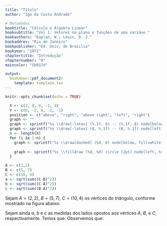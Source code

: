 ```yaml
---
title: "Título"
author: "Igo da Costa Andrade"

# Metadados
booktitle: "Cálculo e Álgebra Linear"
booksubtitle: "Vol 1: Vetores no plano e funções de uma variáve."
bookauthors: "Kaplan, W.; Lewis, D. J."
bookaddres: "Rio de Janeiro"
bookpublisher: "Ed. Univ, de Brasilia"
bookyear: "1972"
chaptertitle: "Introdução"
chapternumber: "0"
maincolor: "5b017d"

output: 
  bookdown::pdf_document2:
    template: template.tex
---
```


```r
knitr::opts_chunk$set(echo = TRUE)

```

\section*{PROBLEMAS}

\begin{enumerate}
  \item 
  \begin{enumerate}[label=(\alph*)]
    \item Encontre um inteiro $x$ tal que $10 \sqrt{2} < x < 10\sqrt{3}$.\\
    \iniSol
      Observemos que $10\sqrt{2}$, $x$ e $10\sqrt{3}$ são números positivos. Então:
      \begin{itemize} 
      \item Pela primeira desigualdade, temos:
      \begin{align*}
      10\sqrt{2} < x &\Rightarrow
      \begin{cases}
        (10\sqrt{2})\cdot (10\sqrt{2}) < (10\sqrt{2}) \cdot x\\
        (10\sqrt{2})\cdot x < x\cdot x
      \end{cases}
      \Rightarrow
      \begin{cases}
        200 < (10\sqrt{2}) \cdot x\\
        (10\sqrt{2}) \cdot x < x^2
      \end{cases}
      \\
      &\Rightarrow 200 < x^2
      \end{align*}
      %%
      \item Pela segunda desigualdade, temos:
      \begin{align*}
        x < 10 \sqrt{3} & \Rightarrow
        \begin{cases}
          x \cdot x < (10\sqrt{3}) \cdot x \\
          (10\sqrt{3}) \cdot x < (10\sqrt{3}) \cdot (10 \sqrt{3})
        \end{cases}
        \Rightarrow
        \begin{cases}
          x^2 < (10\sqrt{3}) \cdot x\\
          (10\sqrt{3}) \cdot x < 300
        \end{cases}
        \\
        &\Rightarrow x^2 < 300
      \end{align*}
      \end{itemize}
      %%
      Combinando os resultados acima, obtemos:
      \begin{align*}
      10\sqrt{2} < x < 10\sqrt{3} \Rightarrow 200 < x^2 < 300 &\Rightarrow x^2 = `r (15:17)^2`\\
      &\Rightarrow x = `r 15:17`.
      \end{align*}
    \fimSol
    %%%%
    \item Encontre um inteiro $x$ tal que $-5\sqrt{2} < x < -3\sqrt{3}$.\\
    \iniSol
      Observememos que $-5\sqrt{2}$, $x$ e $-3\sqrt{3}$ são todos números negativos.
      \begin{itemize}
        \item Pela primeira desigualdade:
        \begin{align*}
          -5\sqrt{2} < x &\Rightarrow 
          \begin{cases}
          (-5\sqrt{2}) \cdot (-5\sqrt{2}) > (-5\sqrt{2}) \cdot x\\
          (-5\sqrt{2}) \cdot x > x^2
          \end{cases}
          \Rightarrow
          \begin{cases}
            50 > (-5\sqrt{2}) \cdot x\\
            (-5\sqrt{2}) \cdot x > x^2
          \end{cases}
          \\
          &\Rightarrow 50 > x^2
        \end{align*}
        %%
        \item Pela segunda desigualdade,
        \begin{align*}
          x < -3\sqrt{3} &\Rightarrow
          \begin{cases}
            x \cdot x > (-3\sqrt{3})\cdot x\\
            (-3\sqrt{3}) \cdot x> (-3\sqrt{3}) \cdot (-3\sqrt{3}) 
          \end{cases}
          \Rightarrow 
          \begin{cases}
            x^2 > (-3\sqrt{3}) \cdot x\\
            (-3\sqrt{3}) \cdot x > 27
          \end{cases}
          \\
          &\Rightarrow x^2 > 27
        \end{align*}
      \end{itemize}
      %%
      Combunando os resultados acima, tem-se:
      \begin{align*}
        -5\sqrt{2} < x < -3\sqrt{3} \Rightarrow 50 > x^2 > 27 & \Rightarrow x^2 = `r knitr::combine_words((-7:-6)^2, and="\\;\\text{ou}\\;")` \\&\Rightarrow
        x^2 = `r knitr::combine_words(-7:-6, before = "(", after = ")^2", and="\\;\\text{ou}\\;")  `\\
        &\Rightarrow x = `r knitr::combine_words(-7:-6, and="\\;\\text{ou}\\;")`
      \end{align*}
    \fimSol
    %%%%
    \item Encontre um número racional $x$ tal que $\sqrt{2} < x < \sqrt{3}$.\\
    \iniSol
      \begin{align*}
        \sqrt{2} < x < \sqrt{3} &\Rightarrow (\sqrt{2})^2 < x^2 < (\sqrt{3})^2 \Rightarrow 2 < x^2 < 3
      \end{align*}
      A título de exemplo, façamos:
      \begin{align*}
        \sqrt{2} < x < \sqrt{3} &\Rightarrow 2 < x^2 < 3 \Rightarrow \dfrac{200}{100} < x^2 < \dfrac{300}{100} \\
        &\Rightarrow
        x^2 = `r knitr::combine_words((15:17)^2, before="\\dfrac{", after="}{100}", and="\\;\\text{ou}\\:")` \Rightarrow x^2 = `r knitr::combine_words(15:17, before="\\left(\\dfrac{", after="}{10}\\right)^2", and="\\;\\text{ou}\\:")` \\
        &\Rightarrow x = `r knitr::combine_words(15:17, before="\\dfrac{", after="}{10}", and="\\;\\text{ou}\\:")` 
      \end{align*}
    \fimSol
    %%%%
    \item Encontre um  número racional $x$ tal que $\pi < x < \pi + 0.01$.\\
    \iniSol
      $x = 3,14$
    \fimSol
    \end{enumerate}
    %%%%
    \item Determine se $x < y$, $x = y$, ou $x < y$ para cada um dos seguintes casos:
    \begin{enumerate}[label=(\alph*)]
      \item $x=-3$, $y = -2$
      \item $x = 1$, $y = -2$
      \item $x = \sqrt{5} - \sqrt{3}$, $y = \sqrt{7} - \sqrt{2}$
      \item $x = \dfrac{1}{\sqrt{3} - \sqrt{11}}$, $y = \dfrac{1}{\sqrt{3} - \sqrt{13}}$
    \end{enumerate}
    \iniSol
    \begin{enumerate}[label=(\alph*)]
      \item $x=-3$, $y = -2$
        \begin{align*}
          x - y = -3 - (-2) = -3 + 2 = -1 < 0 \Rightarrow x < y
        \end{align*}
      %%
      \item $x = 1$, $y = -2$
      \begin{align*}
        x - y = 1 - (-2) = 1 + 2 = 3 > 0 \Rightarrow x > y
      \end{align*}
      %%
      \item $x = \sqrt{5} - \sqrt{3}$, $y = \sqrt{7} - \sqrt{2}$
      \begin{align*}
        y - x &= (\sqrt{7} - \sqrt{2}) - (\sqrt{5} - \sqrt{3}) = \sqrt{7} - \sqrt{2} - \sqrt{5} + \sqrt{3}\\
        &= \sqrt{7} - \sqrt{5} + \sqrt{3} - \sqrt{2} = (\sqrt{7} - \sqrt{5}) + (\sqrt{3} - \sqrt{2})
      \end{align*}
      Como $\sqrt{7}- \sqrt{5} > 0$ e $\sqrt{3} - \sqrt{2}> 0$, então:
      \begin{align*}
        (\sqrt{7} - \sqrt{5}) + (\sqrt{3} - \sqrt{2}) > 0 \Rightarrow y - x > 0 \Rightarrow y > x \Rightarrow x < y
      \end{align*}
      %%
      \item $x = \dfrac{1}{\sqrt{3} - \sqrt{11}}$, $y = \dfrac{1}{\sqrt{3} - \sqrt{13}}$\\
      %%
      Façamos $u = \dfrac{1}{x} = \sqrt{3} - \sqrt{11}$ e $v = \dfrac{1}{y} = \sqrt{3} - \sqrt{13}$. Então,
      \begin{align*}
        &u - v = (\sqrt{3} - \sqrt{11}) - (\sqrt{3} - \sqrt{13}) = \sqrt{3} - \sqrt{11} - \sqrt{3} + \sqrt{13}
        = \sqrt{13} - \sqrt{11} > 0\\ \Rightarrow & u > v \Rightarrow \dfrac{1}{x} > \dfrac{1}{y} \Rightarrow x < y
      \end{align*}
    \end{enumerate}
    \fimSol
    %%%%
    \item Calcule: (a) $|-3.5|$, (b) $|0,2|$, (c) $||x||$, (d) $|-|x||$, (e) $|x-y| - |y-x|$\\
    \iniSol
    \begin{enumerate}[label=(\alph*)]
      \item $|-3.5| = 3.5$
      \item $|0,2| = 0,2$
      \item $||x|| = |x|$
      \item $|-|x|| = |-1| \cdot |x| = 1 \cdot |x| = |x|$
      \item $|x-y| - |y-x| = |x-y| - |-(x-y)| = |x-y| - |-1|\cdot|x-y| = |x-y| - |x-y| = 0$
    \end{enumerate}
    \fimSol
    %%%%
    \item Mostre que $|a-b|$ pode ser interpretado como a distância entre $a$ e $b$ sobre o eixo dos números.\\
    \iniSol
      No caso em que $a = b$, $|a-b| = 0$ que é a distãncia entre $a$ e $b$.
      %%
      Caso $a > b$:
      \begin{itemize}
        \item $a > b > 0 \Rightarrow |a-b| = a-b$
        \begin{figure}[H]
          \centering
          \begin{tikzpicture}
            \draw[-latex, thick] (-5, 0) node[above] {$-$} -- (5, 0) node[above] {$+$};
            \draw[thick] (0, 5pt) node[above] {O} -- (0, 0) node[below] {$0$};
            \draw[thick] (1, 5pt) -- (1, 0) node[below] {$b$};
            \draw[thick] (4, 5pt) -- (4, 0) node[below] {$a$};
            \draw [|-|] (1, 10pt) -- (4, 10pt) node[midway, above] {$|a-b| = a-b$};
          \end{tikzpicture}
        \end{figure}
        %%
        \item $a > b = 0 \Rightarrow |a-b| = |a-0| = |a| = a$
        \begin{figure}[H]
          \centering
          \begin{tikzpicture}
            \draw[thick] (0, 5pt) -- (0, 0) node[below] {$b = 0$};
            \draw[thick] (4, 5pt) -- (4, 0) node[below] {$a$};
            \draw [|-|] (0, 25pt) -- (4, 25pt) node[midway, above] {$|a-b| = a$};
            \draw[dashed] (0,0) -- (0, 25pt);
            \draw[dashed] (4,0) -- (4, 25pt);
            \draw[-latex, thick] (-5, 0) node[above] {$-$} -- (5, 0) node[above] {$+$};
            \draw[thick] (0, 5pt) node[above, fill=white] {O} -- (0, 0);
          \end{tikzpicture}
        \end{figure}
        %%
        \item $a > 0 > b$. Façamos $b = -|b|$, em que $|b|$ é a distância entre $b$ e o zero da reta numérica. Então: $|a-b| = |a - (-|b|)| = |a + |b|| = a + |b|$
        \begin{figure}[H]
          \centering
          \begin{tikzpicture}
            \draw[thick] (-3, 5pt) -- (-3, 0) node[below] {$b$};
            \draw[thick] (4, 5pt) -- (4, 0) node[below] {$a$};
            \draw [|-|] (0, 25pt) -- (4, 25pt) node[midway, below] {$|a| = a$};
            \draw [|-|] (0, 25pt) -- (-3, 25pt) node[midway, below] {$|b|$};
            \draw[dashed] (0,0) -- (0, 25pt);
            \draw[dashed] (4,0) -- (4, 25pt);
            \draw[dashed] (-3, 0) -- (-3, 25pt);
            \draw[|-|] (-3, 35pt) -- (4, 35pt) node[midway, above] {$|a-b| = a + |b|$};
            \draw[-latex, thick] (-5, 0) node[above] {$-$} -- (5, 0) node[above] {$+$};
            \draw[thick] (0, 5pt)  node[above, fill=white] {O} -- (0, 0) node[below] {$0$};
          \end{tikzpicture}
        \end{figure}
        %%
        \item $a = 0 > b$. Então: $|a-b| = |0 - b| = |-b| = |b|$, em que $|b|$ é a distância entre $b$ e o zero da reta numérica, que neste caso, é a posição de $a$.
        \begin{figure}[H]
          \centering
          \begin{tikzpicture}
            \draw[thick] (-3, 5pt) -- (-3, 0) node[below] {$b$};
            \draw[thick] (0, 5pt) -- (0, 0) node[below] {$a=0$};
            \draw [|-|] (-3, 25pt) -- (0, 25pt) node[midway, above] {$|a-b| = |b|$};
            \draw[dashed] (-3,0) -- (-3, 25pt);
            \draw[dashed] (0,0) -- (0, 25pt);
            \draw[-latex, thick] (-5, 0) node[above] {$-$} -- (5, 0) node[above] {$+$};
            \draw[thick] (0, 5pt) node[above, fill=white] {O} -- (0, 0);
          \end{tikzpicture}
        \end{figure}
        %%
        \item $0 > a > b$. Façamos $a = -|a|$ e $b = -|b|$. Então: $|a-b| = |-|a| - (-|b|)| = |-|a| + |b|| = ||b| - |a|| = |b| - |a|$, pois $0 < |a| < |b|$.
        \begin{figure}[H]
          \centering
          \begin{tikzpicture}
            \draw (-1, 5pt) -- (-1, 0) node[below] {$a$};
            \draw [|-|] (0, 25pt) -- (-1, 25pt) node[below, midway] {$|a|$};
            \draw[dashed] (-1, 0) -- (-1, 45pt);
            \draw (-4, 5pt) -- (-4, 0) node[below] {$b$};
            \draw[|-|] (0, 35pt) -- (-4, 35pt) node[below, midway] {$|b|$};
            \draw[dashed] (-4, 0) -- (-4, 45pt);
            \draw[|-|] (-1, 45pt) -- (-4, 45pt) node[midway, above] {$|a-b| = |b|-|a|$};
            \draw[-latex, thick] (-5, 0) node[above] {$-$} -- (5, 0) node[above] {$+$};
            \draw[thick] (0, 5pt) node[above, fill=white] {O} -- (0, 0) node[below] {$0$};
          \end{tikzpicture}
        \end{figure}
      \end{itemize}
      Os casos em que $b > a$ podem ser determinados de forma análoga, bastando lembrar que $|a-b| = |-(b-a)| = |b-a|$ e repetir o aciocínio acima.
    \fimSol
    %%%%
    \item Achar $x$ em cada um dps casos: (a) $|x| = 0$, (b) $|x| = 2$, (c) $|x-1| = 2$, (d) $|x+1| = 1$.\\
    \iniSol
    \begin{enumerate}[label=(\alph*)]
      \item $|x|=0 \Rightarrow = x = 0$
      \item $|x| = 2 \Rightarrow x = -2$ ou $x = 2$.
      \item 
      \begin{align*}
        |x-1| = 2 \Rightarrow 
        \begin{cases}
          x-1 = -2\\
          x-1 = 2
        \end{cases}
        \Rightarrow
        \begin{cases}
          x = -1\\
          x = 3
        \end{cases}
      \end{align*}
      %%
      \item
      \begin{align*}
        |x+1| = 1 \Rightarrow 
        \begin{cases}
          x+1 = -1\\
          x+1 = 1
        \end{cases}
        \Rightarrow
        \begin{cases}
          x = 2\\
          x = 0
        \end{cases}
      \end{align*}
    \end{enumerate}
    \fimSol
    \item O símbolo $\sqrt{x}$ indica $0$ se $x=0$ e a raiz quadrada positiva de $x$, se $x > 0$. Justifique as seguintes regras para todos reais $x$ e $y$.
    \begin{enumerate}[label=(\alph*)]
      \item $\sqrt{x^2} = |x|$\\
      \iniSol
        Se $x = 0$, a identidade é imediada.\\
        Se $x > 0$, então $\sqrt{x^2} = x = |x|$.\\
        Se $x < 0$, então $-x > 0$. Assim, $\sqrt{x^2} = \sqrt{(-x)^2} = -x = |x|$.\\
        Portanto, para todo número real $x$, vale $\sqrt{x^2} = |x|$.
      \fimSol
      %%
      \item $\sqrt{x^4} = x^2$\\
      \iniSol
        Inicialmente, observemos que para todo $x \in \mathrm{R}$, tem-se que $x^2 > 0$. Assim,
        $$
        \sqrt{x^4} = \sqrt{(x^2)^2} = x^2.
        $$
      \fimSol
      %%
      \item $(x|x|)^2 = x^4$\\
      \iniSol
        Se $x = 0$ o resultado é imediatamente verdadeiro.\\
        Se $x > 0$, temos que $|x| = x$. Nesse caso,
        $$
        (x|x|)^2 = (x \cdot x)^2 = (x^2)^2 = x^4.
        $$
        Se $x < 0$, temos que $|x| = -x$. Nesse caso,
        $$
        (x|x|)^2 = \left[x \cdot (-x)\right]^2 = (-x^2)^2 = (x^2)^2 = x^4.
        $$
        Portanto, para qualquer $x$ real, vale $(x|x|)^2 = x^4$.
      \fimSol
      %%
      \item $\sqrt{x^2 - 2xy + y^2} = |x-y|$.\\
      \iniSol
        Se $x = y$, a identidade é imediatamente válida.\\
        Se $x > y$ ($\Rightarrow x - y > 0$),  então
        \begin{align*}
          \sqrt{x^2 - 2xy + y^2} = \sqrt{(x-y)^2} = x-y = |x-y|.
        \end{align*}
        Se $x < y$ ($\Rightarrow x - y < 0 \Rightarrow -(x-y) > 0$), então
        \begin{align*}
          \sqrt{x^2 - 2xy + y^2} = \sqrt{\left[-(x-y)\right]^2} = -(x-y) = |x-y|.
        \end{align*}
        Portanto, para quaisquer $x$ e $y$ reais vale $\sqrt{x^2 - 2xy + y^2} = |x-y|$.
      \fimSol
    \end{enumerate}
    \item Mostre que as regras 20 e 21 são válidas para todos os números reais $a$ e $b$.\\
    \iniSol
      \begin{itemize}
        \item Regra 20: $|a| = |-a|$.\\
        Sem perda de generalidade, seja $a > 0$, donde $-a < 0$. Então, $|a| = a$ e $|-a| = -(-a) = a$. Logo, $|a| = |-a|$.
        \item Regra 21: $|ab| = |a||b|$.\\
        Caso I: $a \leq 0$ ($\Rightarrow |a| = a$)  e $b \leq 0$ ($\Rightarrow |b| = b$). Então:
        \begin{align*}
          ab \leq 0 \Rightarrow |ab| = ab = |a||b|.
        \end{align*}
        Caso II: $a \leq 0$ ($\Rightarrow |a| = a$) e $b < 0$ ($\Rightarrow |b| = -b$). Então:
        \begin{align*}
          ab < 0 \Rightarrow |ab| = -(ab) = a \cdot (-b) = |a||b|.
        \end{align*}
        Caso III: $a < 0$ ($\Rightarrow |a| = -a$) e $b < 0$ ($\Rightarrow |b| = -b$). Então:
        \begin{align*}
          ab > 0 \Rightarrow |ab| = ab = (-a)(-b) = |a||b|.
        \end{align*}
        Portanto, para quaisquer reais $a$ e $b$, vale $|ab| = |a||b|$.
      \end{itemize}
    \fimSol
    \item 
    \begin{enumerate}[label=(\alph*)]
      \item $a < b$ implica $a^2 < b^2$?\\
      \iniSol
      Não. Basta tomarmos como contra-exemplo $a = -2$ e $b = -1$, donde $a < b$, mas $a^2 > b^2$.
      \fimSol
      \item $a < b$ implica $a^3 < b^3$?\\
      \item $|a| < |b|$ implica $a^2 < b^2$?\\
      \iniSol
      Sim.
      \begin{align*}
        |a| < |b| \Rightarrow 
        \begin{cases}
          |a|^2 < |a||b|\\
          |a|||b| < |b|^2
        \end{cases}
        \Rightarrow
        \begin{cases}
          a^2 < |a||b|\\
          |a||b|< b^2
        \end{cases}
        \Rightarrow
        a^2 < |a||b| < b^2 
        \Rightarrow a^2 < b^2
      \end{align*}
      \fimSol
      \item $a \neq b$ implica $|a| \neq |b|$?\\
      \iniSol
        Não. Basta tomarmos $a = 1$ e $b = -1$, donde $|a| = |b| = 1$. 
      \fimSol
      \item $|a|\neq |b|$ implica $a \neq b$?\\
      \iniSol
        Sim. Sem perda de generalidade, consideremos o caso em que $|a| > |b| \geq 0$. A situação em que $|b| = b = 0$ imediatamente implica $a \neq b$ pois, caso contrário $a = b = 0$. Mas isso contradiz o afirmação inicial de que $|a| \neq |b|$. Assim, consideremos a situação $|a| > |b| > 0$. Como $|a| > 0$, então $|a| = a$ e como $|b| > 0$, então $|b| = b$. Portanto, 
        $$
        |a| > |b| > 0 \Rightarrow a > b > 0 \Rightarrow a > 0 \Rightarrow a \neq b.
        $$
      \fimSol
      %%
      \item $a < b$ implica $1/a > 1/b$?\\
      \iniSol
        Não. Basta tomar $a$ e $b$ com sinais distintos, ou seja, $ab < 0$. Então, 
        $$
        a < b \Rightarrow a \cdot \dfrac{1}{ab} > b \cdot \dfrac{1}{ab} \Rightarrow \dfrac{1}{b} > \dfrac{1}{a} \Rightarrow \dfrac{1}{a} < \dfrac{1}{b}
        $$
      \fimSol
    \end{enumerate}
    %%
    \item Mostrque que, se $x$ e $y$ são racionais, então $xy$ e $x+y$ também serão.\\
    \iniSol
      Se $x$ e $y$ são racionais, então existem inteiros $a$, $b$, $c$ e $d$ tais que $x = \dfrac{a}{b}$ e $y = \dfrac{c}{d}$, em que $b \neq 0$ e $d \neq 0$. Então,
      \begin{itemize}
        \item $xy = \dfrac{a}{b} \cdot \dfrac{c}{d} = \dfrac{ac}{bd}$. Como $ac$ e $bd \neq 0$ são inteiros, então, $xy = \dfrac{ac}{bd}$ é racional.
        \item $x+y = \dfrac{a}{b} + \dfrac{c}{d} = \dfrac{ad}{bd} + \dfrac{bc}{bd} = \dfrac{ac+bd}{bd}$. Como $ac+bd$ e $bd \neq 0$ são inteiros, então $x+y = \dfrac{ac+bd}{bd}$ é racional.
      \end{itemize}
    \fimSol
\end{enumerate}

\newpage
\section*{PROBLEMAS (pág. 16)}

\begin{enumerate}
  \item No plano $xy$, marque os pontos $(3,0)$, $(0, -2)$, $(0,0)$, $(-1, -2)$, $(4, -1)$.
\end{enumerate}

\iniSol
```r
  X <- c(3, 0, 0, -1, 4)
  Y <- c(0, -2, 0, -2, -1)
  position <- c("above", "right", "above right", "left", "right")
  graph <- ""
  graph <- sprintf("%s \\draw[-latex] (%.1f, 0) -- (%.1f, 0) node[below] {$x$};", graph, min(X)-1, max(X)+1)
  graph <- sprintf("%s \\draw[-latex] (0, %.1f) -- (0, %.1f) node[left] {$y$};", graph, min(Y)-1, max(Y)+1)
  n <- length(X)
  for (i in 1:n) {
    graph <- sprintf("%s \\draw[dashed] (%d, 0) node[below, fill=white, yshift=-5pt] {$%d$} -- (%d, %d) -- (0, %d) node[left, fill=white, xshift=-4pt] {$%d$};", graph, X[i], X[i], X[i], Y[i], Y[i], Y[i])
    
    graph <- sprintf("%s \\filldraw (%d, %d) circle (2pt) node[left, %s] {$(%d, %d)$};", graph, X[i], Y[i], position[i], X[i], Y[i])
  }
```

\begin{figure}[H]
  \centering
  \begin{tikzpicture}[scale=1.5]
    `r graph`
  \end{tikzpicture}
\end{figure}

\fimSol

\begin{enumerate}[resume]
  \item Mostre que o triângulo com vértices $(2, 2)$, $(5, 7)$, $(10, 4)$ é um triângulo retângulo.
\end{enumerate}

\iniSol
```r
A <- c(2,2)
B <- c(5, 7)
C <- c(10, 4)
a <- sqrt(sum((C-B)^2))
b <- sqrt(sum((C-A)^2))
c <- sqrt(sum((B-A)^2))
```

  Sejam $A = (2, 2)$, $B = (5, 7)$, $C = (10, 4)$ os vértices do triângulo, conforme mostrado na figura abaixo:
  
  \begin{figure}[H]
    \centering
    \begin{tikzpicture}
      \coordinate (A) at (`r A`);
      \coordinate (B) at (`r B`);
      \coordinate (C) at (`r C`);
      \draw[-latex] (A) node[left]{A}-- (B)   node[above]{B} -- (C)   node[right]{C} -- (A) --  cycle;
      \filldraw (A) circle (2pt);
      \filldraw (B) circle (2pt);
      \filldraw (C) circle (2pt);
    \end{tikzpicture}
  \end{figure}
  
  Sejam ainda $a$, $b$ e $c$ as medidas dos lados opostos aos vértices $A$, $B$, e $C$, respectivamente. Temos que:
  \begin{align*}
    &a = \overline{BC} = \sqrt{(C_x - B_x)^2 + (C_y - B_y)^2} = \sqrt{(`r C[1]` - `r B[1]`)^2 + (`r C[2]` - `r B[2]`)^2} = `r format(a, digits=1, nsmall=2, decimal.mark=',', big.mark='.')`\\
    &b = \overline{AC} = \sqrt{(C_x - A_x)^2 + (C_y - A_y)^2} = \sqrt{(`r C[1]` - `r A[1]`)^2 + (`r C[2]` - `r A[2]`)^2} = `r format(b, digits=1, nsmall=2, decimal.mark=',', big.mark='.')`\\
    &c = \overline{AB} = \sqrt{(B_x - A_x)^2 + (B_y - A_y)^2} = \sqrt{(`r B[1]` - `r A[1]`)^2 + (`r B[2]` - `r A[2]`)^2} = `r format(c, digits=1, nsmall=2, decimal.mark=',', big.mark='.')`\\
  \end{align*}
  Observemos que:
  \begin{align*}
    \sqrt{a^2 + c^2} = \sqrt{`r format(a, digits=1, nsmall=2, decimal.mark=',', big.mark='.')`^2 + `r format(c, digits=1, nsmall=2, decimal.mark=',', big.mark='.')`^2}= \sqrt{`r format(a^2+c^2, digits=1, decimal.mark=',', big.mark='.')` } = `r format(sqrt(a^2+c^2), digits=1, nsmall=2, decimal.mark=',', big.mark='.')` = b
  \end{align*}
\fimSol
